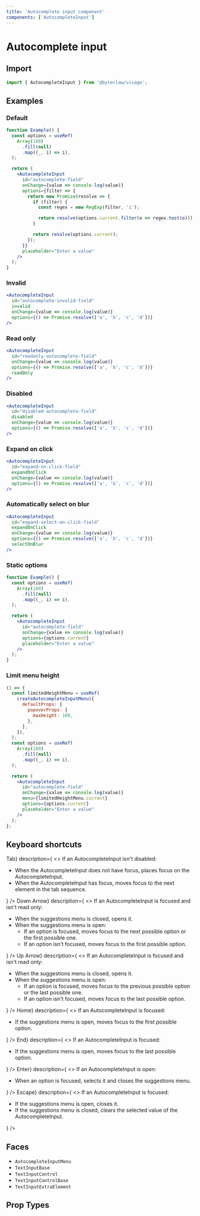 ```yaml
---
title: 'Autocomplete input component'
components: ['AutocompleteInput']
---
```


# Autocomplete input

## Import

```js transpile=false
import { AutocompleteInput } from '@byteclaw/visage';
```

## Examples

### Default

```jsx live=true
function Example() {
  const options = useRef(
    Array(100)
      .fill(null)
      .map((_, i) => i),
  );

  return (
    <AutocompleteInput
      id="autocomplete-field"
      onChange={value => console.log(value)}
      options={filter => {
        return new Promise(resolve => {
          if (filter) {
            const regex = new RegExp(filter, 'i');

            return resolve(options.current.filter(o => regex.test(o)));
          }

          return resolve(options.current);
        });
      }}
      placeholder="Enter a value"
    />
  );
}
```

### Invalid

```jsx live=true
<AutocompleteInput
  id="autocomplete-invalid-field"
  invalid
  onChange={value => console.log(value)}
  options={() => Promise.resolve(['a', 'b', 'c', 'd'])}
/>
```

### Read only

```jsx live=true
<AutocompleteInput
  id="readonly-autocomplete-field"
  onChange={value => console.log(value)}
  options={() => Promise.resolve(['a', 'b', 'c', 'd'])}
  readOnly
/>
```

### Disabled

```jsx live=true
<AutocompleteInput
  id="disabled-autocomplete-field"
  disabled
  onChange={value => console.log(value)}
  options={() => Promise.resolve(['a', 'b', 'c', 'd'])}
/>
```

### Expand on click

```jsx live=true
<AutocompleteInput
  id="expand-on-click-field"
  expandOnClick
  onChange={value => console.log(value)}
  options={() => Promise.resolve(['a', 'b', 'c', 'd'])}
/>
```

### Automatically select on blur

```jsx live=true
<AutocompleteInput
  id="expand-select-on-click-field"
  expandOnClick
  onChange={value => console.log(value)}
  options={() => Promise.resolve(['a', 'b', 'c', 'd'])}
  selectOnBlur
/>
```

### Static options

```jsx live=true
function Example() {
  const options = useRef(
    Array(100)
      .fill(null)
      .map((_, i) => i),
  );

  return (
    <AutocompleteInput
      id="autocomplete-field"
      onChange={value => console.log(value)}
      options={options.current}
      placeholder="Enter a value"
    />
  );
}
```

### Limit menu height

```jsx live=true
() => {
  const limitedHeightMenu = useRef(
    createAutocompleteInputMenu({
      defaultProps: {
        popoverProps: {
          maxHeight: 100,
        },
      },
    }),
  );
  const options = useRef(
    Array(100)
      .fill(null)
      .map((_, i) => i),
  );

  return (
    <AutocompleteInput
      id="autocomplete-field"
      onChange={value => console.log(value)}
      menu={limitedHeightMenu.current}
      options={options.current}
      placeholder="Enter a value"
    />
  );
};
```

## Keyboard shortcuts

<DescriptionList>
  <DescriptionListItem
    term={<KeyboardKey>Tab</KeyboardKey>}
    description={
      <>
        If an AutocompleteInput isn&apos;t disabled:
        <ul>
          <li>
            When the AutocompleteInput does not have focus, places focus on the
            AutocompleteInput.
          </li>
          <li>
            When the AutocompleteInput has focus, moves focus to the next
            element in the tab sequence.
          </li>
        </ul>
      </>
    }
  />
  <DescriptionListItem
    term={<KeyboardKey>Down Arrow</KeyboardKey>}
    description={
      <>
        If an AutocompleteInput is focused and isn&apos;t read only:
        <ul>
          <li>When the suggestions menu is closed, opens it.</li>
          <li>
            When the suggestions menu is open:
            <ul>
              <li>
                If an option is focused, moves focus to the next possible option
                or the first possible one.
              </li>
              <li>
                If an option isn&apos;t focused, moves focus to the first
                possible option.
              </li>
            </ul>
          </li>
        </ul>
      </>
    }
  />
  <DescriptionListItem
    term={<KeyboardKey>Up Arrow</KeyboardKey>}
    description={
      <>
        If an AutocompleteInput is focused and isn&apos;t read only:
        <ul>
          <li>When the suggestions menu is closed, opens it.</li>
          <li>
            When the suggestions menu is open:
            <ul>
              <li>
                If an option is focused, moves focus to the previous possible
                option or the last possible one.
              </li>
              <li>
                If an option isn&apos;t focused, moves focus to the last
                possible option.
              </li>
            </ul>
          </li>
        </ul>
      </>
    }
  />
  <DescriptionListItem
    term={<KeyboardKey>Home</KeyboardKey>}
    description={
      <>
        If an AutocompleteInput is focused:
        <ul>
          <li>
            If the suggestions menu is open, moves focus to the first possible
            option.
          </li>
        </ul>
      </>
    }
  />
  <DescriptionListItem
    term={<KeyboardKey>End</KeyboardKey>}
    description={
      <>
        If an AutocompleteInput is focused:
        <ul>
          <li>
            If the suggestions menu is open, moves focus to the last possible
            option.
          </li>
        </ul>
      </>
    }
  />
  <DescriptionListItem
    term={<KeyboardKey>Enter</KeyboardKey>}
    description={
      <>
        If an AutocompleteInput is open:
        <ul>
          <li>
            When an option is focused, selects it and closes the suggestions
            menu.
          </li>
        </ul>
      </>
    }
  />
  <DescriptionListItem
    term={<KeyboardKey>Escape</KeyboardKey>}
    description={
      <>
        If an AutocompleteInput is focused:
        <ul>
          <li>If the suggestions menu is open, closes it.</li>
          <li>
            If the suggestions menu is closed, clears the selected value of the
            AutocompleteInput.
          </li>
        </ul>
      </>
    }
  />
</DescriptionList>

## Faces

- `AutocompleteInputMenu`
- `TextInputBase`
- `TextInputControl`
- `TextInputControlBase`
- `TextInputExtraElement`

## Prop Types

<PropTypes component="AutocompleteInput" />
